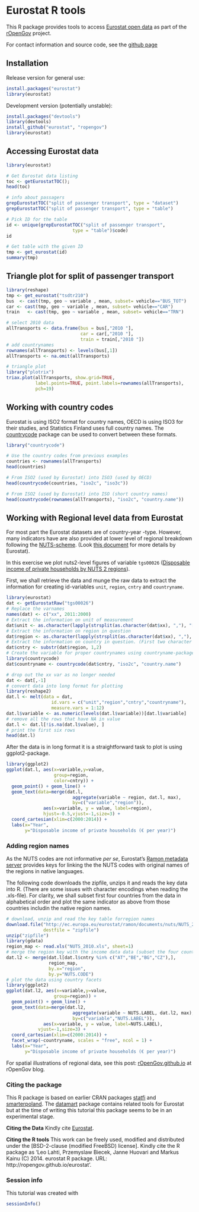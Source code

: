 <!--
%\VignetteEngine{knitr}
%\VignetteIndexEntry{An R Markdown Vignette made with knitr}
-->


Eurostat R tools
===========

This R package provides tools to access [Eurostat open
data](http://epp.eurostat.ec.europa.eu/portal/page/portal/statistics/themes)
as part of the [rOpenGov](http://ropengov.github.io) project.

For contact information and source code, see the [github page](https://github.com/rOpenGov/eurostat)

## Installation

Release version for general use:

```r
install.packages("eurostat")
library(eurostat)
```

Development version (potentially unstable):

```r
install.packages("devtools")
library(devtools)
install_github("eurostat", "ropengov")
library(eurostat)
```


## Accessing Eurostat data 

```r
library(eurostat)

# Get Eurostat data listing
toc <- getEurostatTOC(); 
head(toc)

# info about passagers
grepEurostatTOC("split of passenger transport", type = "dataset")
grepEurostatTOC("split of passenger transport", type = "table")

# Pick ID for the table
id <- unique(grepEurostatTOC("split of passenger transport", 
      		             type = "table")$code)
id

# Get table with the given ID
tmp <- get_eurostat(id)
summary(tmp)
```


## Triangle plot for split of passenger transport

```r
library(reshape)
tmp <- get_eurostat("tsdtr210")
bus  <- cast(tmp, geo ~ variable , mean, subset= vehicle=="BUS_TOT")
car <- cast(tmp, geo ~ variable , mean, subset= vehicle=="CAR")
train   <- cast(tmp, geo ~ variable , mean, subset= vehicle=="TRN")

# select 2010 data
allTransports <- data.frame(bus = bus[,"2010 "], 
                            car = car[,"2010 "],
                            train = train[,"2010 "])
# add countrynames
rownames(allTransports) <- levels(bus[,1])
allTransports <- na.omit(allTransports)

# triangle plot
library("plotrix")
triax.plot(allTransports, show.grid=TRUE, 
           label.points=TRUE, point.labels=rownames(allTransports), 
           pch=19)
```


## Working with country codes

Eurostat is using ISO2 format for country names, OECD is using ISO3 for their studies, and Statistics Finland uses full country names. The [countrycode](http://cran.r-project.org/web/packages/countrycode/index.html) package can be used to convert between these formats.

```r
library("countrycode")

# Use the country codes from previous examples
countries <- rownames(allTransports)
head(countries)

# From ISO2 (used by Eurostat) into ISO3 (used by OECD)
head(countrycode(countries, "iso2c", "iso3c"))

# From ISO2 (used by Eurostat) into ISO (short country names)
head(countrycode(rownames(allTransports), "iso2c", "country.name"))

```


## Working with Regional level data from Eurostat

For most part the Eurostat datasets are of country-year -type. However, many indicators have are also provided at lower level of regional breakdown following the [NUTS-scheme](http://en.wikipedia.org/wiki/Nomenclature_of_Territorial_Units_for_Statistics). (Look [this document](http://ec.europa.eu/eurostat/ramon/nomenclatures/index.cfm?TargetUrl=DSP_GEN_DESC_VIEW_NOHDR&StrNom=NUTS_33&StrLanguageCode=EN) for more details by Eurostat).

In this exercise we plot nuts2-level figures of variable `tgs00026` ([Disposable income of private households by NUTS 2 regions](http://epp.eurostat.ec.europa.eu/portal/page/portal/product_details/dataset?p_product_code=TGS00026)).

First, we shall retrieve the data and munge the raw data to extract the information for creating id-variables `unit`, `region`, `cntry` and `countryname`.

```r
library(eurostat)
dat <- getEurostatRaw("tgs00026")
# Replace the varnames
names(dat) <- c("xx", 2011:2000)
# Extract the information on unit of measurement
dat$unit <- as.character(lapply(strsplit(as.character(dat$xx), ","), "[", 2))
# Extract the information on region in question
dat$region <- as.character(lapply(strsplit(as.character(dat$xx), ","), "[", 3))
# Extract the information on country in question. (First two character in region string mark the country)
dat$cntry <- substr(dat$region, 1,2)
# Create the variable for proper countrynames using countryname-package
library(countrycode)
dat$countryname <- countrycode(dat$cntry, "iso2c", "country.name")

# drop out the xx var as no longer needed
dat <- dat[,-1]
# convert data into long format for plotting
library(reshape2)
dat.l <- melt(data = dat, 
                 id.vars = c("unit","region","cntry","countryname"), 
                 measure.vars = 1:12)
dat.l$variable <- as.numeric(levels(dat.l$variable))[dat.l$variable]
# remove all the rows that have NA in value
dat.l <- dat.l[!is.na(dat.l$value), ]
# print the first six rows
head(dat.l)
```

After the data is in long format it is a straightforward task to plot is using ggplot2-package.

```r
library(ggplot2)
ggplot(dat.l, aes(x=variable,y=value,
                  group=region,
                  color=cntry)) +
  geom_point() + geom_line() + 
  geom_text(data=merge(dat.l, 
                         aggregate(variable ~ region, dat.l, max),
                         by=c("variable","region")),
              aes(x=variable, y = value, label=region),
              hjust=-0.5,vjust=-1,size=3) +
  coord_cartesian(xlim=c(2000:2014)) +
  labs(x="Year",
       y="Disposable income of private households (€ per year)")
```


### Adding region names

As the NUTS codes are not informative *per se*, Eurostat's [Ramon metadata server](http://ec.europa.eu/eurostat/ramon/index.cfm?TargetUrl=DSP_PUB_WELC) provides keys for linking the the NUTS codes with original names of the regions in native languages. 

The following code downloads the zipfile, unzips it and reads the key data into R. (There are some issues with character encodings when reading the .xls-file). For clarity, we shall subset first four countries from the data in alphabetical order and plot the same indicator as above from those countries includin the native region names.

```r
# download, unzip and read the key table forregion names
download.file("http://ec.europa.eu/eurostat/ramon/documents/nuts/NUTS_2010.zip", 
              destfile = "zipfile")
unzip("zipfile")
library(gdata)
region_map <- read.xls("NUTS_2010.xls", sheet=1)
# merge the region key with the income data data (subset the four countries at the same time)
dat.l2 <- merge(dat.l[dat.l$cntry %in% c("AT","BE","BG","CZ"),],
                region_map,
                by.x="region",
                by.y="NUTS.CODE")
# plot the data using country facets
library(ggplot2)
ggplot(dat.l2, aes(x=variable,y=value,
                  group=region)) +
  geom_point() + geom_line() + 
  geom_text(data=merge(dat.l2, 
                         aggregate(variable ~ NUTS.LABEL, dat.l2, max),
                         by=c("variable","NUTS.LABEL")),
              aes(x=variable, y = value, label=NUTS.LABEL),
            vjust=-1,size=3) +
  coord_cartesian(xlim=c(2000:2014)) +
  facet_wrap(~countryname, scales = "free", ncol = 1) +
  labs(x="Year",
       y="Disposable income of private households (€ per year)")
```

For spatial illustrations of regional data, see this post: [rOpenGov.github.io](http://ropengov.github.io/) at rOpenGov blog.

### Citing the package

This R package is based on earlier CRAN packages [statfi](http://cran.r-project.org/web/packages/statfi/index.html) and [smarterpoland](http://cran.r-project.org/web/packages/SmarterPoland/index.html). The [datamart](http://cran.r-project.org/web/packages/datamart/index.html) package contains related tools for Eurostat but at the time of writing this tutorial this package seems to be in an experimental stage.

**Citing the Data** Kindly cite [Eurostat](http://epp.eurostat.ec.europa.eu/portal/page/portal/statistics/search_database). 


**Citing the R tools** This work can be freely used, modified and
distributed under the [BSD-2-clause (modified FreeBSD)
license]. Kindly cite the R package as 'Leo Lahti, Przemyslaw Biecek, Janne Huovari and Markus Kainu (C) 2014. eurostat R package. URL: http://ropengov.github.io/eurostat'.


### Session info

This tutorial was created with

```r
sessionInfo()
```
